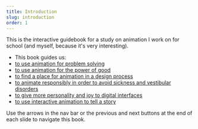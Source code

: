 ```yaml
---
title: Introduction
slug: introduction
order: 1
---
```


<SlideTemplate title="Introduction" >

This is the interactive guidebook for a study on animation I work on for school (and myself, because it's very interesting).

- This book guides us:   
- [to use animation for problem solving ]()    
- [to use animation for the power of good]()    
- [to find a place for animation in a design process]()    
- [to animate responsibly in order to avoid sickness and vestibular disorders]()    
- [to give more personality and joy to digital interfaces]()   
- [to use interactive animation to tell a story]()   


Use the arrows in the nav bar or the previous and next buttons at the end of each slide to navigate this book.

</SlideTemplate>
